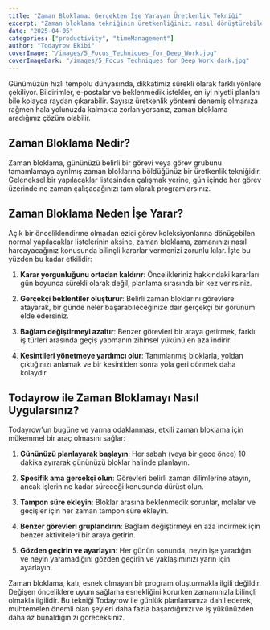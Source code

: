 ```yaml
---
title: "Zaman Bloklama: Gerçekten İşe Yarayan Üretkenlik Tekniği"
excerpt: "Zaman bloklama tekniğinin üretkenliğinizi nasıl dönüştürebileceğini ve programınızın kontrolünü nasıl yeniden kazanabileceğinizi öğrenin."
date: "2025-04-05"
categories: ["productivity", "timeManagement"]
author: "Todayrow Ekibi"
coverImage: "/images/5_Focus_Techniques_for_Deep_Work.jpg"
coverImageDark: "/images/5_Focus_Techniques_for_Deep_Work_dark.jpg"
---
```


Günümüzün hızlı tempolu dünyasında, dikkatimiz sürekli olarak farklı yönlere çekiliyor. Bildirimler, e-postalar ve beklenmedik istekler, en iyi niyetli planları bile kolayca raydan çıkarabilir. Sayısız üretkenlik yöntemi denemiş olmanıza rağmen hala yolunuzda kalmakta zorlanıyorsanız, zaman bloklama aradığınız çözüm olabilir.

## Zaman Bloklama Nedir?

Zaman bloklama, gününüzü belirli bir görevi veya görev grubunu tamamlamaya ayrılmış zaman bloklarına böldüğünüz bir üretkenlik tekniğidir. Geleneksel bir yapılacaklar listesinden çalışmak yerine, gün içinde her görev üzerinde ne zaman çalışacağınızı tam olarak programlarsınız.

## Zaman Bloklama Neden İşe Yarar?

Açık bir önceliklendirme olmadan ezici görev koleksiyonlarına dönüşebilen normal yapılacaklar listelerinin aksine, zaman bloklama, zamanınızı nasıl harcayacağınız konusunda bilinçli kararlar vermenizi zorunlu kılar. İşte bu yüzden bu kadar etkilidir:

1. **Karar yorgunluğunu ortadan kaldırır**: Öncelikleriniz hakkındaki kararları gün boyunca sürekli olarak değil, planlama sırasında bir kez verirsiniz.

2. **Gerçekçi beklentiler oluşturur**: Belirli zaman bloklarını görevlere atayarak, bir günde neler başarabileceğinize dair gerçekçi bir görünüm elde edersiniz.

3. **Bağlam değiştirmeyi azaltır**: Benzer görevleri bir araya getirmek, farklı iş türleri arasında geçiş yapmanın zihinsel yükünü en aza indirir.

4. **Kesintileri yönetmeye yardımcı olur**: Tanımlanmış bloklarla, yoldan çıktığınızı anlamak ve bir kesintiden sonra yola geri dönmek daha kolaydır.

## Todayrow ile Zaman Bloklamayı Nasıl Uygularsınız?

Todayrow'un bugüne ve yarına odaklanması, etkili zaman bloklama için mükemmel bir araç olmasını sağlar:

1. **Gününüzü planlayarak başlayın**: Her sabah (veya bir gece önce) 10 dakika ayırarak gününüzü bloklar halinde planlayın.

2. **Spesifik ama gerçekçi olun**: Görevleri belirli zaman dilimlerine atayın, ancak işlerin ne kadar süreceği konusunda dürüst olun.

3. **Tampon süre ekleyin**: Bloklar arasına beklenmedik sorunlar, molalar ve geçişler için her zaman tampon süre ekleyin.

4. **Benzer görevleri gruplandırın**: Bağlam değiştirmeyi en aza indirmek için benzer aktiviteleri bir araya getirin.

5. **Gözden geçirin ve ayarlayın**: Her günün sonunda, neyin işe yaradığını ve neyin yaramadığını gözden geçirin ve yaklaşımınızı yarın için ayarlayın.

Zaman bloklama, katı, esnek olmayan bir program oluşturmakla ilgili değildir. Değişen önceliklere uyum sağlama esnekliğini korurken zamanınızla bilinçli olmakla ilgilidir. Bu tekniği Todayrow ile günlük planlamanıza dahil ederek, muhtemelen önemli olan şeyleri daha fazla başardığınızı ve iş yükünüzden daha az bunaldığınızı göreceksiniz.